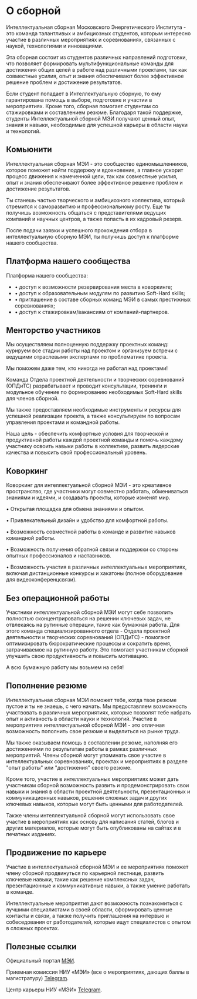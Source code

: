 
# О сборной
<div className="text-justify">
Интеллектуальная сборная Московского Энергетического Института - это команда талантливых и амбициозных студентов, 
которым интересно участие в различных мероприятиях и соревнованиях, связанных с наукой, технологиями и инновациями. 

Эта сборная состоит из студентов различных направлений подготовки,
 что позволяет формировать мультифункциональные команды для достижения общих целей в работе над различными проектами,
  так как совместные усилия, опыт и знания обеспечивают более эффективное решение проблем и достижение результатов.

Если студент попадает в Интеллектуальную сборную, то ему гарантирована помощь в выборе, подготовке и участии в мероприятиях.
 Кроме того, сборная помогает студентам со стажировками и составлением резюме.
Благодаря такой поддержке, студенты Интеллектуальной сборной МЭИ получают ценный опыт, знания и навыки, необходимые
 для успешной карьеры в области науки и технологий.



## Комьюнити

Интеллектуальная сборная МЭИ - это сообщество единомышленников, которое поможет найти поддержку и вдохновение, а главное ускорит
 процесс движения к намеченной цели, так как совместные усилия, 
опыт и знания обеспечивают более эффективное решение проблем и достижение результатов.

Ты станешь частью творческого и амбициозного коллектива, который стремится к саморазвитию и профессиональному росту. 
Еще ты получишь возможность общаться с представителями ведущих компаний и научных центров, а также попасть в их кадровый резерв.

После подачи заявки и успешного прохождения отбора в интеллектуальную сборную МЭИ, ты получишь доступ к платформе нашего сообщества.


## Платформа нашего сообщества

Платформа нашего сообщества:
<div className="ml-4">
<ul>
<li>• доступ к возможности резервирования места в коворкинге;</li>
<li>• доступ к образовательным модулям по развитию Soft-Hard skills;</li>
<li>• приглашение в составе сборных команд МЭИ в самых престижных соревнованиях;</li>
<li>• доступ к стажировкам/вакансиям от компаний-партнеров.</li>
</ul>
</div>


## Менторство участников

Мы осуществляем полноценную поддержку проектных команд:
курируем все стадии работы над проектом и
организуем встречи с ведущими отраслевыми экспертами по проблематике проекта.   

Мы поможем даже тем, кто никогда не работал над проектами!

Команда Отдела проектной деятельности и творческих соревнований (ОПДиТС) разрабатывает и проводит консультации, тренинги и модульное обучение по формированию необходимых Soft-Hard skills
для членов сборной.

Мы также предоставляем необходимые инструменты и ресурсы для успешной реализации проекта, 
а также консультируем по вопросам управления проектами и командной работы. 

Наша цель - обеспечить
комфортные условия для творческой и продуктивной работы каждой проектной команды и помочь каждому
участнику освоить навыки работы в коллективе, развить лидерские качества и повысить свой профессиональный уровень.

## Коворкинг

Коворкинг для интеллектуальной сборной МЭИ - это креативное пространство, где участники могут совместно работать, обмениваться 
знаниями и идеями, и создавать проекты, которые изменят мир.

<div className="ml-4">
<p>• Открытая площадка для обмена знаниями и опытом.</p>
<p>• Привлекательный дизайн и удобство для комфортной работы.</p> 
<p>• Возможность совместной работы в команде и развитие навыков командной
 работы.</p>
<p>• Возможность получения обратной связи и поддержки со стороны опытных
профессионалов и наставников.</p>
<p>• Возможность участия в различных интеллектуальных мероприятиях, включая
 дистанционные конкурсы и хакатоны (полное оборудование для видеоконференцсвязи).</p>
</div>


## Без операционной работы

Участники интеллектуальной сборной МЭИ могут себе позволить полностью сконцентрироваться на решении 
ключевых задач, не отвлекаясь на рутинные
 операции, такие как бумажная работа.  Для этого команда специализированного отдела -
  Отдела проектной деятельности и творческих соревнований (ОПДиТС) - помогают оптимизировать
  бюрократические процессы и сократить время, затрачиваемое на рутинную работу. Это помогает участникам 
  сборной улучшить свою продуктивность и повысить мотивацию.



<p className="font-bold text-xl">А всю бумажную работу мы возьмем на себя! </p>

## Пополнение резюме


Интеллектуальная сборная МЭИ поможет тебе, когда твое резюме пустое и ты не знаешь, с чего начать.
Мы предоставляем возможность участвовать в различных мероприятиях, которые позволят тебе набрать опыт и активность в области науки и технологий.
Участие в мероприятиях интеллектуальной сборной МЭИ - это отличная возможность пополнить свое резюме и выделиться на рынке труда. 

Мы также оказываем помощь в составлении резюме, наполняя его достижениями по результатам работы в рамках различных мероприятий. Члены сборной могут упоминать свое участие в интеллектуальных соревнованиях, проектах и мероприятиях в разделе "опыт работы" или "достижения" своего резюме.


Кроме того, участие в интеллектуальных мероприятиях может дать участникам сборной возможность развить и продемонстрировать свои навыки и знания в области проектной деятельности, презентационных и коммуникационных навыков, решения сложных задач и других ключевых навыков, которые могут быть ценными для работодателей.

Также члены интеллектуальной сборной могут использовать свое участие в мероприятиях как основу для написания статей, блогов и других материалов, которые могут быть опубликованы на сайтах и в печатных изданиях.

## Продвижение по карьере

Участие в интеллектуальной сборной МЭИ и ее мероприятиях поможет члену сборной продвинуться по карьерной лестнице, развить ключевые навыки, такие как решение комплексных задач, презентационные и коммуникативные навыки, а также умение работать в команде.

Интеллектуальные мероприятия дают возможность познакомиться с лучшими специалистами в своей области, сформировать ценные контакты и связи, а также получить приглашения на интервью и собеседования от работодателей, которые ищут специалистов с опытом в сложных проектах.

## Полезные ссылки

Официальный портал [МЭИ](https://mpei.ru).

Приемная комиссия НИУ «МЭИ» (все о мероприятиях, дающих баллы в магистратуру) [Telegram](https://t.me/myeienergy).

Центр карьеры НИУ «МЭИ» [Telegram](https://t.me/career_mpei).
</div>